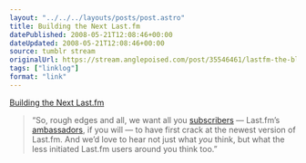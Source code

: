 ```yaml
---
layout: "../../../layouts/posts/post.astro"
title: Building the Next Last.fm
datePublished: 2008-05-21T12:08:46+00:00
dateUpdated: 2008-05-21T12:08:46+00:00
source: tumblr stream
originalUrl: https://stream.anglepoised.com/post/35546461/lastfm-the-blog-building-the-next-lastfm
tags: ["linklog"]
format: "link"
---
```


[Building the Next Last.fm][1]

> &ldquo;So, rough edges and all, we want all you <a href="http://www.last.fm/subscribe">subscribers</a> — Last.fm’s <a href="http://www.youtube.com/watch?v=4P-nZZkQqTc">ambassadors</a>, if you will — to have first crack at the newest version of Last.fm. And we’d love to hear not just what <i>you</i> think, but what the less initiated Last.fm users around you think too.&rdquo;

[1]: http://blog.last.fm/2008/05/21/building-the-next-lastfm
